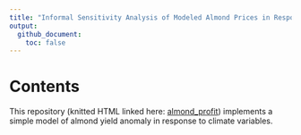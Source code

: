 ```yaml
---
title: "Informal Sensitivity Analysis of Modeled Almond Prices in Response to Climate Variation"
output:
  github_document:
    toc: false
---
```


# Contents

This repository (knitted HTML linked here: [almond_profit](https://jadenorli.github.io/eds-230-hw3/Code/EDS_230_HW3.html)) implements a simple model of almond yield anomaly in response to climate variables.


